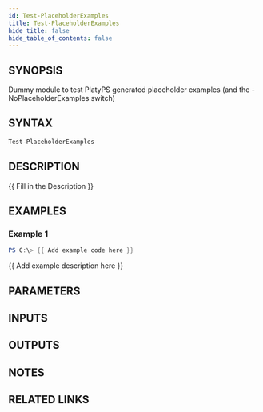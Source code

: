 ```yaml
---
id: Test-PlaceholderExamples
title: Test-PlaceholderExamples
hide_title: false
hide_table_of_contents: false
---
```


## SYNOPSIS
Dummy module to test PlatyPS generated placeholder examples (and the -NoPlaceholderExamples switch)

## SYNTAX

```powershell
Test-PlaceholderExamples
```

## DESCRIPTION
{{ Fill in the Description }}

## EXAMPLES

### Example 1
```powershell
PS C:\> {{ Add example code here }}
```

{{ Add example description here }}

## PARAMETERS

## INPUTS

## OUTPUTS

## NOTES

## RELATED LINKS
